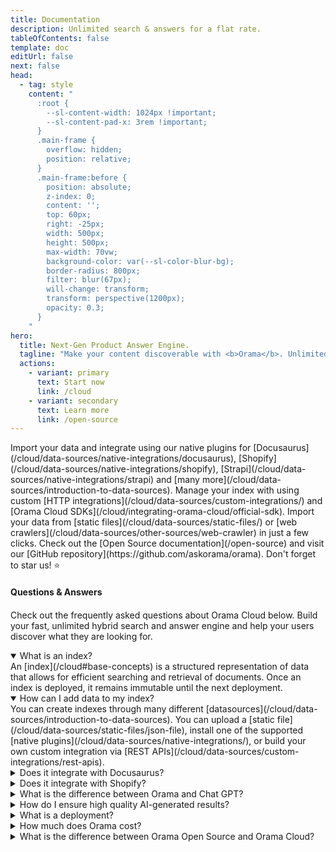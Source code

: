 ```yaml
---
title: Documentation
description: Unlimited search & answers for a flat rate.
tableOfContents: false
template: doc
editUrl: false
next: false
head:
  - tag: style
    content: "
      :root {
        --sl-content-width: 1024px !important;
        --sl-content-pad-x: 3rem !important;
      }
      .main-frame {
        overflow: hidden;
        position: relative;
      }
      .main-frame:before {
        position: absolute;
        z-index: 0;
        content: '';
        top: 60px;
        right: -25px;
        width: 500px;
        height: 500px;
        max-width: 70vw;
        background-color: var(--sl-color-blur-bg);
        border-radius: 800px;
        filter: blur(67px);
        will-change: transform;
        transform: perspective(1200px);
        opacity: 0.3;
      }
    "
hero:
  title: Next-Gen Product Answer Engine.
  tagline: "Make your content discoverable with <b>Orama</b>. Unlimited full-text, vector search, hybrid search ...and beyond: inform, present, convert and retain your users with a next-generation search experience."
  actions:
    - variant: primary
      text: Start now
      link: /cloud
    - variant: secondary
      text: Learn more
      link: /open-source
---
```



<div>
  <div class="my-0">
    <CardGrid>
      <Card title="Native Integrations" icon="puzzle">
        Import your data and integrate using our native plugins for [Docusaurus](/cloud/data-sources/native-integrations/docusaurus), [Shopify](/cloud/data-sources/native-integrations/shopify), [Strapi](/cloud/data-sources/native-integrations/strapi) and [many more](/cloud/data-sources/introduction-to-data-sources).
      </Card>
      <Card title="Custom Integrations" icon="laptop">
        Manage your index with using custom [HTTP integrations](/cloud/data-sources/custom-integrations/) and [Orama Cloud SDKs](/cloud/integrating-orama-cloud/official-sdk).
      </Card>
      <Card title="One Click Integrations" icon="rocket">
        Import your data from [static files](/cloud/data-sources/static-files/) or [web crawlers](/cloud/data-sources/other-sources/web-crawler) in just a few clicks.
      </Card>
      <Card title="Open Source" icon="github">
        Check out the [Open Source documentation](/open-source) and visit our [GitHub repository](https://github.com/askorama/orama). Don't forget to star us! ⭐️
      </Card>
    </CardGrid>
  </div>
  <div class="mt-40">
    <div class="sm:max-w-[600px] mx-0 pt-6">
      <div class="my-10 sm:mr-20">
        <h4 style="margin: 20px 0">Questions &amp; Answers</h4>
        <p>Check out the frequently asked questions about Orama Cloud below. Build your fast, unlimited hybrid search and answer engine and help your users discover what they are looking for.</p>
      </div>
      <details open="true">
        <summary>What is an index?</summary>
        An [index](/cloud#base-concepts) is a structured representation of data that allows for efficient searching and retrieval of documents. Once an index is deployed, it remains immutable until the next deployment.
      </details>
      <details open="true">
        <summary>How can I add data to my index?</summary>
        You can create indexes through many different [datasources](/cloud/data-sources/introduction-to-data-sources). You can upload a [static file](/cloud/data-sources/static-files/json-file), install one of the supported [native plugins](/cloud/data-sources/native-integrations/), or build your own custom integration via [REST APIs](/cloud/data-sources/custom-integrations/rest-apis).
      </details>
      <details>
        <summary>Does it integrate with Docusaurus?</summary>
        Yes! Simply install Orama's [Docusaurus plugin](/cloud/data-sources/native-integrations/docusaurus) and add unlimited search and answers to your documentation website in no time.
      </details>
      <details>
        <summary>Does it integrate with Shopify?</summary>
        Yes, you can [integrate your online shop](/cloud/data-sources/native-integrations/shopify) with Orama and leverage on the power of unlimited vector and hybrid search to make your products discoverable.
      </details>
      <details>
        <summary>What is the difference between Orama and Chat GPT?</summary>
        TODO: to be completed
      </details>
      <details>
        <summary>How do I ensure high quality AI-generated results?</summary>
        In the background, Orama Cloud asyncronously runs an extensive set of quality checks on each interaction. You can easily add contextual data and fine-tuned prompts to every [answer session](/cloud/answer-engine/creating-an-answer-session), giving your users the best answers for their needs.
      </details>
      <details>
        <summary>What is a deployment?</summary>
        Orama Cloud indexes are [immutable](/cloud#basic-concepts). To change the content of an index, you have to perform a re-deployment. While [deploying your index](/cloud), Orama Cloud will distribute it to over **300 global points of presence** across more than 100 countries worldwide. This will guarantee the lowest possible latency for any search query, **at any scale**.
      </details>
      <details>
        <summary>How much does Orama cost?</summary>
        Orama is <b>Free</b> for up to 3 indexes. [Unlimited queries](/cloud/performing-search/), [unlimited embeddings](/cloud/orama-ai/automatic-embeddings-generation#pricing) and [answer generations](/cloud/answer-engine/) are included. Not enough? You can pick a different plan depending on your needs, [starting at $49 / month](https://orama.com/pricing).
      </details>
      <details>
        <summary>What is the difference between Orama Open Source and Orama Cloud?</summary>
        TODO: to be completed
      </details>
    </div>
  </div>
</div>